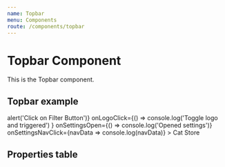 ```yaml
---
name: Topbar
menu: Components
route: /components/topbar
---
```



# Topbar Component

This is the Topbar component.

## Topbar example
<Playground className="topbar-height">
  <Topbar
    avatarURL="https://placekitten.com/32/32"
    name="Felino da Silva"
    email="felino@teste.com"
    showFilterButton={true}
    links={[
      { title: 'Editar perfil', icon: ['far', 'pen'], url: '#1' },
      { title: 'Sair', icon: ['far', 'sign-out-alt'], url: '#2' },
    ]}
    clickOnFilterButton={() => alert('Click on Filter Button')}
    onLogoClick={() => console.log('Toggle logo and triggered') }
    onSettingsOpen={() => console.log('Opened settings')}
    onSettingsNavClick={navData => console.log(navData)}
  >
    Cat Store
  </Topbar>
</Playground>

## Properties table
<PropsTable of={Topbar} />
